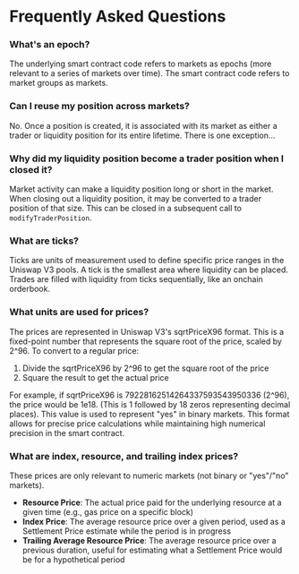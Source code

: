 # Frequently Asked Questions

### What's an epoch?

The underlying smart contract code refers to markets as epochs (more relevant to a series of markets over time). The smart contract code refers to market groups as markets.

### Can I reuse my position across markets?

No. Once a position is created, it is associated with its market as either a trader or liquidity position for its entire lifetime. There is one exception...

### Why did my liquidity position become a trader position when I closed it?

Market activity can make a liquidity position long or short in the market. When closing out a liquidity position, it may be converted to a trader position of that size. This can be closed in a subsequent call to `modifyTraderPosition`. 

### What are ticks?

Ticks are units of measurement used to define specific price ranges in the Uniswap V3 pools. A tick is the smallest area where liquidity can be placed. Trades are filled with liquidity from ticks sequentially, like an onchain orderbook.

### What units are used for prices?

The prices are represented in Uniswap V3's sqrtPriceX96 format. This is a fixed-point number that represents the square root of the price, scaled by 2^96. To convert to a regular price:

1. Divide the sqrtPriceX96 by 2^96 to get the square root of the price
2. Square the result to get the actual price

For example, if sqrtPriceX96 is 79228162514264337593543950336 (2^96), the price would be 1e18. (This is 1 followed by 18 zeros representing decimal places). This value is used to represent "yes" in binary markets. This format allows for precise price calculations while maintaining high numerical precision in the smart contract.

### What are index, resource, and trailing index prices? 

These prices are only relevant to numeric markets (not binary or "yes"/"no" markets).

- **Resource Price**: The actual price paid for the underlying resource at a given time (e.g., gas price on a specific block)
- **Index Price**: The average resource price over a given period, used as a Settlement Price estimate while the period is in progress
- **Trailing Average Resource Price**: The average resource price over a previous duration, useful for estimating what a Settlement Price would be for a hypothetical period 